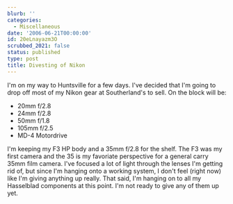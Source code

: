 ```yaml
---
blurb: ''
categories:
  - Miscellaneous
date: '2006-06-21T00:00:00'
id: 20eLnayazm3O
scrubbed_2021: false
status: published
type: post
title: Divesting of Nikon
---
```


I'm on my way to Huntsville for a few days. I've decided that I'm
going to drop off most of my Nikon gear at Southerland's to sell.
On the block will be:
-   20mm f/2.8
-   24mm f/2.8
-   50mm f/1.8
-   105mm f/2.5
-   MD-4 Motordrive

I'm keeping my F3 HP body and a 35mm f/2.8 for the shelf. The F3
was my first camera and the 35 is my favoriate perspective for a
general carry 35mm film camera. I've focused a lot of light through
the lenses I'm getting rid of, but since I'm hanging onto a working
system, I don't feel (right now) like I'm giving anything up
really. That said, I'm hanging on to all my Hasselblad components
at this point. I'm not ready to give any of them up yet.
